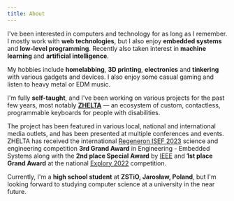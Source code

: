 ```yaml
---
title: About
---
```


I've been interested in computers and technology for as long as I remember. I mostly work with **web technologies**, but I also enjoy **embedded systems** and **low-level programming**.
Recently also taken interest in **machine learning** and **artificial intelligence**.

My hobbies include **homelabbing**, **3D printing**, **electronics** and **tinkering** with various gadgets and devices. I also enjoy some casual gaming and listen to heavy metal or EDM music.

I'm fully **self-taught**, and I've been working on various projects for the past few years, most notably **[ZHELTA](https://zhelta.pl)** — an ecosystem of custom, contactless, programmable keyboards for people with disabilities.

The project has been featured in various local, national and international media outlets, and has been presented at multiple conferences and events. ZHELTA has received the international [Regeneron ISEF 2023](https://www.societyforscience.org/press-release/regeneron-isef-full-awards-2023/) science and engineering competition **3rd Grand Award** in Engineering - Embedded Systems along with the **2nd place Special Award** by [IEEE](https://spectrum.ieee.org/ieee-presidents-scholarship-2023) and **1st place Grand Award** at the national [Explory 2022](https://www.explory.pl/laureat/filip-piekos,188) competition.

Currently, I'm a **high school student** at **ZSTiO, Jarosław, Poland**, but I'm looking forward to studying computer science at a university in the near future.
